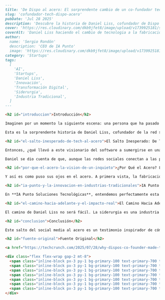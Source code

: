 ```markdown
---
title: 'De Dispo al acero: El sorprendente cambio de un co-fundador tech.'
slug: 'cofundador-tech-dispo-acero'
pubDate: 'Jul 28 2025'
description: 'Descubre la historia de Daniel Liss, cofundador de Dispo y Teaser AI, quien dejó el mundo de las apps para incursionar en la fabricación de acero, buscando un impacto tangible y duradero más allá del ecosistema digital.'
cover: 'https://res.cloudinary.com/dkb9jfet8/image/upload/v1739925181/steel_tech_shift_example.jpg'
coverAlt: 'Daniel Liss haciendo el cambio de tecnologia a la fabricación de acero'
author:
  name: 'Sergio Rondón'
  description: 'CEO de IA Punto'
  image: 'https://res.cloudinary.com/dkb9jfet8/image/upload/v1739925181/sergio_gdcaeh.png'
category: 'Startups'
tags:
  [
    'AI',
    'Startups',
    'Daniel Liss',
    'Innovación',
    'Transformación Digital',
    'Siderurgia',
    'Industria Tradicional',
  ]
---

<h2 id="introduccion">Introducción</h2>

Imaginen por un momento la siguiente escena: una persona que ha pasado años sumergida en el vertiginoso mundo de las aplicaciones móviles, ayudando a crear redes sociales y apps de citas que han capturado la atención de millones, de repente, decide darle un giro radical a su carrera. ¿Su próximo objetivo? Nada menos que la fabricación de acero. Sí, han leído bien: ¡de las pantallas a las acerías!

Esta es la sorprendente historia de Daniel Liss, cofundador de la red social Dispo y la app de citas Teaser AI. Para muchos, este salto podría parecer un cambio de planeta, pero para Daniel, es una decisión profundamente meditada y llena de propósito. De ser un referente en el universo digital, Daniel ahora está convencido de que la próxima gran ola de innovación no está en los píxeles, sino en el metal que construye nuestro mundo.

<h2 id="el-salto-inesperado-de-tech-al-acero">El Salto Inesperado: De Tech al Acero</h2>

Entonces, ¿qué llevó a este visionario del software a sumergirse en una industria tan tradicional y físicamente exigente como la siderurgia? La respuesta, como casi siempre, es más compleja y fascinante de lo que parece. Todo comenzó mientras escribía una serie de artículos de opinión para TechCrunch, donde analizaba a fondo la aplicación de las leyes antimonopolio en el ámbito de las redes sociales. A medida que investigaba y reflexionaba, una semilla empezó a germinar en su mente: la frustración con un ecosistema digital que, en muchos aspectos, sentía que había perdido su rumbo, centrándose más en la dominación del mercado que en la creación de valor tangible o la resolución de problemas fundamentales.

Daniel se dio cuenta de que, aunque las redes sociales conectan a las personas, a menudo también contribuyen a la polarización, la sobrecarga de información y una sensación de falta de impacto real. Había pasado de crear productos que aspiraban a revolucionar la interacción humana, a sentir que el espacio digital se había vuelto saturado y, en ocasiones, incluso contraproducente. Empezó a buscar un lugar donde su energía emprendedora pudiera generar un cambio más palpable y duradero. Quería construir cosas, literalmente, que la gente pudiera ver y tocar, cosas que sustentaran la infraestructura de la sociedad.

<h2 id="por-que-el-acero-la-vision-de-un-inquieto">¿Por Qué el Acero? La Visión de un Inquieto</h2>

Y así es como puso sus ojos en el acero. A primera vista, la fabricación de acero puede parecer un negocio anticuado y de baja tecnología, pero Daniel lo ve de otra manera. Es una industria fundamental, esencial para la construcción, el transporte y casi todos los aspectos de la vida moderna. Además, es una industria que se enfrenta a enormes desafíos en términos de sostenibilidad y eficiencia. Aquí es donde Daniel vio una oportunidad gigantesca: la posibilidad de aplicar una mentalidad innovadora, similar a la que se usa en el mundo de las startups, para reinventar un sector vital. No se trata solo de hacer más acero, sino de hacerlo de forma más limpia, más inteligente y más eficiente.

<h2 id="ia-punto-y-la-innovacion-en-industrias-tradicionales">IA Punto y la Innovación en Industrias Tradicionales</h2>

En **IA Punto Soluciones Tecnológicas**, entendemos perfectamente esta visión. Al igual que Daniel Liss, creemos firmemente que la verdadera innovación no se limita a un único sector o a las tendencias más recientes. A menudo, las mayores oportunidades se encuentran donde menos se espera: en la intersección de la tecnología de vanguardia y las industrias más establecidas. Nuestro propósito en IA Punto es precisamente ese: aplicar soluciones tecnológicas avanzadas, especialmente las basadas en Inteligencia Artificial, para resolver los problemas más complejos en cualquier tipo de negocio o industria. No nos asusta lo "viejo" o lo "tradicional", porque sabemos que con la aplicación correcta de la IA y el enfoque estratégico, se pueden transformar incluso los procesos más arraigados, optimizando operaciones, mejorando la sostenibilidad y desbloqueando nuevas posibilidades. La historia de Daniel nos resuena profundamente porque ejemplifica la audacia de mirar más allá de lo obvio y la voluntad de enfrentar desafíos monumentales con una mente fresca.

<h2 id="el-camino-hacia-adelante-y-el-impacto-real">El Camino Hacia Adelante y el Impacto Real</h2>

El camino de Daniel Liss no será fácil. La siderurgia es una industria intensiva en capital, con cadenas de suministro complejas y requisitos técnicos muy específicos. Pero la promesa de crear un impacto real y tangible, de contribuir a la infraestructura fundamental del futuro, es un motor poderoso. Su historia nos recuerda que el espíritu emprendedor no se trata solo de la próxima app viral o la última red social; se trata de identificar un problema, tener la valentía de abordarlo y la visión para encontrar una solución, sin importar lo poco convencional que pueda parecer el camino.

<h2 id="conclusion">Conclusión</h2>

Este salto del social media al acero es un testimonio inspirador de cómo la innovación puede surgir de los lugares más inesperados, y de cómo las mentes brillantes están buscando cada vez más formas de generar un impacto significativo en el mundo real. Es una invitación a todos nosotros a pensar más allá de nuestras zonas de confort y a imaginar cómo podemos aplicar la creatividad y la tecnología para construir un futuro mejor, ladrillo a ladrillo, o, en este caso, ¡viga a viga!

<h2 id="fuente-original">Fuente Original</h2>

<a href="https://techcrunch.com/2025/07/28/why-dispos-co-founder-made-the-leap-from-social-media-to-steelmaking/" target="_blank" rel="noopener noreferrer">TechCrunch: Why Dispo’s co-founder made the leap from social media to steelmaking</a>

<div class="flex flex-wrap gap-2 mt-8">
  <span class="inline-block px-3 py-1 bg-primary-100 text-primary-700 text-xs font-semibold rounded-full shadow-sm">AI</span>
  <span class="inline-block px-3 py-1 bg-primary-100 text-primary-700 text-xs font-semibold rounded-full shadow-sm">Startups</span>
  <span class="inline-block px-3 py-1 bg-primary-100 text-primary-700 text-xs font-semibold rounded-full shadow-sm">Daniel Liss</span>
  <span class="inline-block px-3 py-1 bg-primary-100 text-primary-700 text-xs font-semibold rounded-full shadow-sm">Innovación</span>
  <span class="inline-block px-3 py-1 bg-primary-100 text-primary-700 text-xs font-semibold rounded-full shadow-sm">Transformación Digital</span>
  <span class="inline-block px-3 py-1 bg-primary-100 text-primary-700 text-xs font-semibold rounded-full shadow-sm">Siderurgia</span>
  <span class="inline-block px-3 py-1 bg-primary-100 text-primary-700 text-xs font-semibold rounded-full shadow-sm">Industria Tradicional</span>
</div>
```